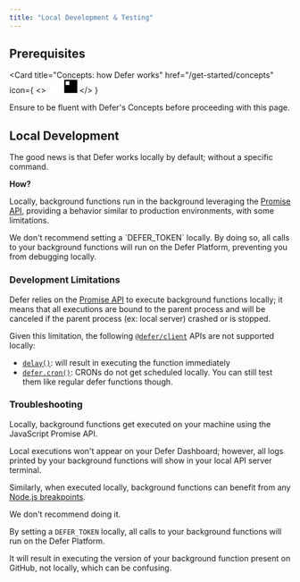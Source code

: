 ```yaml
---
title: "Local Development & Testing"
---
```


## Prerequisites

<Card
  title="Concepts: how Defer works"
  href="/get-started/concepts"
  icon={
    <>
      <svg
        width="24"
        height="24"
        viewBox="0 0 40 41"
        fill="none"
        xmlns="http://www.w3.org/2000/svg"
        className="hidden dark:block"
      >
        <path
          fillRule="evenodd"
          clipRule="evenodd"
          d="M40 0.5V40.5H0V0.5H40ZM15.7143 4.78571H4.28571V16.2143H15.7143V4.78571ZM4.28571 20.5H20V4.78571H25.7143V26.2143H4.28571V20.5ZM4.28571 36.2143V30.5H30V4.78571H35.7143V36.2143H4.28571Z"
          fill="white"
        />
      </svg>
      <svg
        width="24"
        height="24"
        viewBox="0 0 40 41"
        fill="none"
        xmlns="http://www.w3.org/2000/svg"
        className="block dark:hidden"
      >
        <path
          fillRule="evenodd"
          clipRule="evenodd"
          d="M40 0.5V40.5H0V0.5H40ZM15.7143 4.78571H4.28571V16.2143H15.7143V4.78571ZM4.28571 20.5H20V4.78571H25.7143V26.2143H4.28571V20.5ZM4.28571 36.2143V30.5H30V4.78571H35.7143V36.2143H4.28571Z"
          fill="black"
        />
      </svg>
    </>
  }
>
  Ensure to be fluent with Defer's Concepts before proceeding with this page.
</Card>

## Local Development

The good news is that Defer works locally by default; without a specific
command.

**How?**

Locally, background functions run in the background leveraging the
[Promise API](https://developer.mozilla.org/en-US/docs/Web/JavaScript/Reference/Global_Objects/Promise),
providing a behavior similar to production environments, with some limitations.

<Warning>
  We don't recommend setting a `DEFER_TOKEN` locally. By doing so, all calls to
  your background functions will run on the Defer Platform, preventing you from
  debugging locally.
</Warning>

### Development Limitations

Defer relies on the
[Promise API](https://developer.mozilla.org/en-US/docs/Web/JavaScript/Reference/Global_Objects/Promise)
to execute background functions locally; it means that all executions are bound
to the parent process and will be canceled if the parent process (ex: local
server) crashed or is stopped.

Given this limitation, the following [`@defer/client`](/references/overview)
APIs are not supported locally:

- [`delay()`](/references/defer-client/delay): will result in executing the
  function immediately
- [`defer.cron()`](/references/defer-client/defer-cron): CRONs do not get
  scheduled locally. You can still test them like regular defer functions
  though.

### Troubleshooting

<AccordionGroup>

<Accordion title="How do I debug my background functions without the Defer Console?">

Locally, background functions get executed on your machine using the JavaScript
Promise API.

Local executions won't appear on your Defer Dashboard; however, all logs printed
by your background functions will show in your local API server terminal.

Similarly, when executed locally, background functions can benefit from any
[Node.js breakpoints](https://nodejs.org/api/debugger.html).

</Accordion>

<Accordion title="What happens if I set a `DEFER_TOKEN` locally?">

We don't recommend doing it.

By setting a `DEFER_TOKEN` locally, all calls to your background functions will
run on the Defer Platform.

It will result in executing the version of your background function present on
GitHub, not locally, which can be confusing.

</Accordion>

</AccordionGroup>
